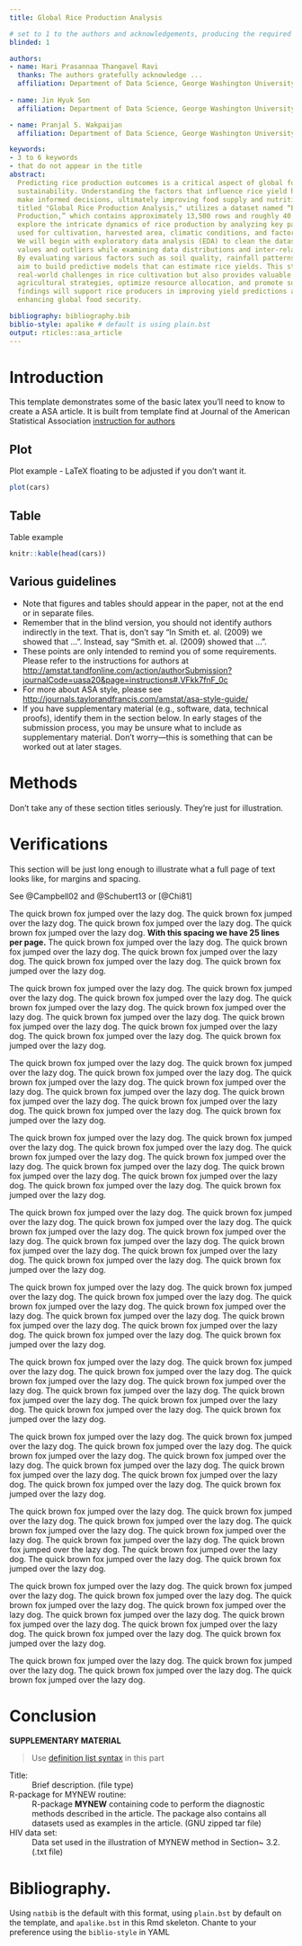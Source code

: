 ```yaml
---
title: Global Rice Production Analysis

# set to 1 to the authors and acknowledgements, producing the required blinded version.
blinded: 1

authors: 
- name: Hari Prasannaa Thangavel Ravi
  thanks: The authors gratefully acknowledge ...
  affiliation: Department of Data Science, George Washington University
  
- name: Jin Hyuk Son
  affiliation: Department of Data Science, George Washington University

- name: Pranjal S. Wakpaijan
  affiliation: Department of Data Science, George Washington University

keywords:
- 3 to 6 keywords
- that do not appear in the title
abstract:
  Predicting rice production outcomes is a critical aspect of global food security and agricultural
  sustainability. Understanding the factors that influence rice yield helps farmers and policymakers
  make informed decisions, ultimately improving food supply and nutrition worldwide. This project,
  titled "Global Rice Production Analysis," utilizes a dataset named “Explore Data on Agricultural
  Production,” which contains approximately 13,500 rows and roughly 40 columns. We aim to
  explore the intricate dynamics of rice production by analyzing key parameters such as land area
  used for cultivation, harvested area, climatic conditions, and factors related to waste generation.
  We will begin with exploratory data analysis (EDA) to clean the dataset, addressing missing
  values and outliers while examining data distributions and inter-relationships among variables.
  By evaluating various factors such as soil quality, rainfall patterns, and agricultural practices we
  aim to build predictive models that can estimate rice yields. This study not only addresses
  real-world challenges in rice cultivation but also provides valuable insights to enhance
  agricultural strategies, optimize resource allocation, and promote sustainable practices. The
  findings will support rice producers in improving yield predictions and ultimately contribute to
  enhancing global food security.

bibliography: bibliography.bib
biblio-style: apalike # default is using plain.bst
output: rticles::asa_article
---
```


# Introduction

This template demonstrates some of the basic latex you'll need to know to create a ASA article.
It is built from template find at Journal of the American Statistical Association [instruction for authors](https://www.tandfonline.com/action/authorSubmission?show=instructions&journalCode=uasa20#formatting)

## Plot

Plot example - LaTeX floating to be adjusted if you don't want it.

```r
plot(cars)
```

## Table

Table example

```r
knitr::kable(head(cars))
```

## Various guidelines

- Note that figures and tables should appear in the paper, not at the end or
in separate files.
- Remember that in the blind version, you should not identify authors indirectly in the text.  That is, don't say "In Smith et. al.  (2009) we showed that ...".  Instead, say "Smith et. al. (2009) showed that ...".
- These points are only intended to remind you of some requirements. Please refer to the instructions for authors
at <http://amstat.tandfonline.com/action/authorSubmission?journalCode=uasa20&page=instructions#.VFkk7fnF_0c>
- For more about ASA style, please see <http://journals.taylorandfrancis.com/amstat/asa-style-guide/>
- If you have supplementary material (e.g., software, data, technical proofs), identify them in the section below.  In early stages of the submission process, you may be unsure what to include as supplementary material.  Don't worry---this is something that can be worked out at later stages.

# Methods {#meth}

Don't take any of these section titles seriously.  They're just for illustration.

# Verifications {#verify}

This section will be just long enough to illustrate what a full page of
text looks like, for margins and spacing.

```{=latex}
\addtolength{\textheight}{.5in}%
```

See @Campbell02 and @Schubert13 or [@Chi81]

The quick brown fox jumped over the lazy dog.
The quick brown fox jumped over the lazy dog.
The quick brown fox jumped over the lazy dog.
The quick brown fox jumped over the lazy dog.
**With this spacing we have 25 lines per page.**
The quick brown fox jumped over the lazy dog.
The quick brown fox jumped over the lazy dog.
The quick brown fox jumped over the lazy dog.
The quick brown fox jumped over the lazy dog.
The quick brown fox jumped over the lazy dog.

The quick brown fox jumped over the lazy dog.
The quick brown fox jumped over the lazy dog.
The quick brown fox jumped over the lazy dog.
The quick brown fox jumped over the lazy dog.
The quick brown fox jumped over the lazy dog.
The quick brown fox jumped over the lazy dog.
The quick brown fox jumped over the lazy dog.
The quick brown fox jumped over the lazy dog.
The quick brown fox jumped over the lazy dog.
The quick brown fox jumped over the lazy dog.

The quick brown fox jumped over the lazy dog.
The quick brown fox jumped over the lazy dog.
The quick brown fox jumped over the lazy dog.
The quick brown fox jumped over the lazy dog.
The quick brown fox jumped over the lazy dog.
The quick brown fox jumped over the lazy dog.
The quick brown fox jumped over the lazy dog.
The quick brown fox jumped over the lazy dog.
The quick brown fox jumped over the lazy dog.
The quick brown fox jumped over the lazy dog.

```{=latex}
\addtolength{\textheight}{-.3in}%
```

The quick brown fox jumped over the lazy dog.
The quick brown fox jumped over the lazy dog.
The quick brown fox jumped over the lazy dog.
The quick brown fox jumped over the lazy dog.
The quick brown fox jumped over the lazy dog.
The quick brown fox jumped over the lazy dog.
The quick brown fox jumped over the lazy dog.
The quick brown fox jumped over the lazy dog.
The quick brown fox jumped over the lazy dog.
The quick brown fox jumped over the lazy dog.

The quick brown fox jumped over the lazy dog.
The quick brown fox jumped over the lazy dog.
The quick brown fox jumped over the lazy dog.
The quick brown fox jumped over the lazy dog.
The quick brown fox jumped over the lazy dog.
The quick brown fox jumped over the lazy dog.
The quick brown fox jumped over the lazy dog.
The quick brown fox jumped over the lazy dog.
The quick brown fox jumped over the lazy dog.
The quick brown fox jumped over the lazy dog.

The quick brown fox jumped over the lazy dog.
The quick brown fox jumped over the lazy dog.
The quick brown fox jumped over the lazy dog.
The quick brown fox jumped over the lazy dog.
The quick brown fox jumped over the lazy dog.
The quick brown fox jumped over the lazy dog.
The quick brown fox jumped over the lazy dog.
The quick brown fox jumped over the lazy dog.
The quick brown fox jumped over the lazy dog.
The quick brown fox jumped over the lazy dog.

The quick brown fox jumped over the lazy dog.
The quick brown fox jumped over the lazy dog.
The quick brown fox jumped over the lazy dog.
The quick brown fox jumped over the lazy dog.
The quick brown fox jumped over the lazy dog.
The quick brown fox jumped over the lazy dog.
The quick brown fox jumped over the lazy dog.
The quick brown fox jumped over the lazy dog.
The quick brown fox jumped over the lazy dog.
The quick brown fox jumped over the lazy dog.

The quick brown fox jumped over the lazy dog.
The quick brown fox jumped over the lazy dog.
The quick brown fox jumped over the lazy dog.
The quick brown fox jumped over the lazy dog.
The quick brown fox jumped over the lazy dog.
The quick brown fox jumped over the lazy dog.
The quick brown fox jumped over the lazy dog.
The quick brown fox jumped over the lazy dog.
The quick brown fox jumped over the lazy dog.
The quick brown fox jumped over the lazy dog.

The quick brown fox jumped over the lazy dog.
The quick brown fox jumped over the lazy dog.
The quick brown fox jumped over the lazy dog.
The quick brown fox jumped over the lazy dog.
The quick brown fox jumped over the lazy dog.
The quick brown fox jumped over the lazy dog.
The quick brown fox jumped over the lazy dog.
The quick brown fox jumped over the lazy dog.
The quick brown fox jumped over the lazy dog.
The quick brown fox jumped over the lazy dog.

The quick brown fox jumped over the lazy dog.
The quick brown fox jumped over the lazy dog.
The quick brown fox jumped over the lazy dog.
The quick brown fox jumped over the lazy dog.
The quick brown fox jumped over the lazy dog.
The quick brown fox jumped over the lazy dog.
The quick brown fox jumped over the lazy dog.
The quick brown fox jumped over the lazy dog.
The quick brown fox jumped over the lazy dog.
The quick brown fox jumped over the lazy dog.

The quick brown fox jumped over the lazy dog.
The quick brown fox jumped over the lazy dog.
The quick brown fox jumped over the lazy dog.
The quick brown fox jumped over the lazy dog.

# Conclusion {#conc}

\bigskip
::: {.center latex=true}
**SUPPLEMENTARY MATERIAL**
:::

> Use [definition list syntax](https://pandoc.org/MANUAL.html#definition-lists) in this part

Title:
  ~ Brief description. (file type)

R-package for  MYNEW routine:
  ~ R-package **MYNEW** containing code to perform the diagnostic methods described in the article. The package also contains all datasets used as examples in the article. (GNU zipped tar file)

HIV data set:
  ~ Data set used in the illustration of MYNEW method in Section~ 3.2. (.txt file)

# Bibliography. 

Using `natbib` is the default with this format, using `plain.bst` by default on the template, and `apalike.bst` in this Rmd skeleton. Chante to your preference using the `biblio-style` in YAML


